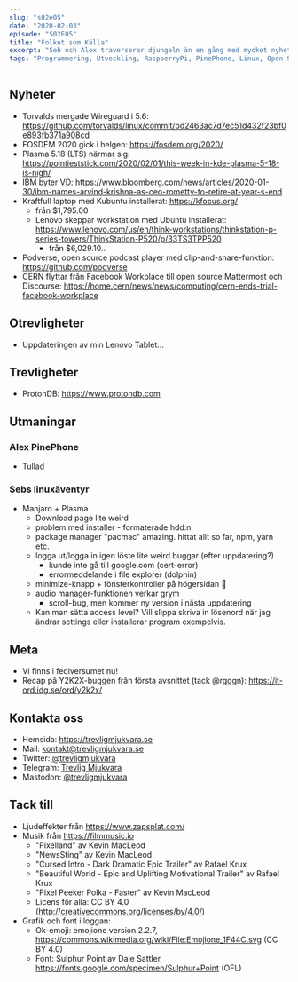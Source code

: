 ```yaml
---
slug: "s02e05"
date: "2020-02-03"
episode: "S02E05"
title: "Folket som Källa"
excerpt: "Seb och Alex traverserar djungeln än en gång med mycket nyheter och trevligheter kring fri mjukvara. FOSDEM gick av stapeln i helgen, KDE Plasma 5.18 närmar sig, IBM byter VD och Seb hoppar av Elementary-tåget för något helt annat..."
tags: "Programmering, Utveckling, RaspberryPi, PinePhone, Linux, Open Source, Wireguard, FOSDEM, Plasma, KDE, IBM, Kubuntu, Podverse, CERN, Manjaro, Arch"
---
```



<SEO title="S02E05 - Folket som Källa" />
<div style="width: 100%;"></div>

## Nyheter

- Torvalds mergade Wireguard i 5.6: https://github.com/torvalds/linux/commit/bd2463ac7d7ec51d432f23bf0e893fb371a908cd
- FOSDEM 2020 gick i helgen: https://fosdem.org/2020/
- Plasma 5.18 (LTS) närmar sig: https://pointieststick.com/2020/02/01/this-week-in-kde-plasma-5-18-is-nigh/
- IBM byter VD: https://www.bloomberg.com/news/articles/2020-01-30/ibm-names-arvind-krishna-as-ceo-rometty-to-retire-at-year-s-end
- Kraftfull laptop med Kubuntu installerat: https://kfocus.org/
  - från $1,795.00
  - Lenovo skeppar workstation med Ubuntu installerat: https://www.lenovo.com/us/en/think-workstations/thinkstation-p-series-towers/ThinkStation-P520/p/33TS3TPP520
    - från $6,029.10..
- Podverse, open source podcast player med clip-and-share-funktion: https://github.com/podverse
- CERN flyttar från Facebook Workplace till open source Mattermost och Discourse: https://home.cern/news/news/computing/cern-ends-trial-facebook-workplace

## Otrevligheter

- Uppdateringen av min Lenovo Tablet...

## Trevligheter

- ProtonDB: https://www.protondb.com 

## Utmaningar

### Alex PinePhone

- Tullad

### Sebs linuxäventyr

- Manjaro + Plasma
  - Download page lite weird
  - problem med installer - formaterade hdd:n
  - package manager "pacmac" amazing. hittat allt so far, npm, yarn etc.
  - logga ut/logga in igen löste lite weird buggar (efter uppdatering?)
    - kunde inte gå till google.com (cert-error)
    - errormeddelande i file explorer (dolphin)
  - minimize-knapp + fönsterkontroller på högersidan 🤩
  - audio manager-funktionen verkar grym
    - scroll-bug, men kommer ny version i nästa uppdatering
  - Kan man sätta access level? Vill slippa skriva in lösenord när jag ändrar settings eller installerar program exempelvis.


## Meta

- Vi finns i fediversumet nu!
- Recap på Y2K2X-buggen från första avsnittet (tack @rgggn): https://it-ord.idg.se/ord/y2k2x/

## Kontakta oss

- Hemsida: https://trevligmjukvara.se
- Mail: kontakt@trevligmjukvara.se
- Twitter: [@trevligmjukvara](https://twitter.com/trevligmjukvara)
- Telegram: [Trevlig Mjukvara](https://t.me/trevligmjukvara)
- Mastodon: [@trevligmjukvara](https://mastodon.linuxkompis.se/@trevligmjukvara)

## Tack till

- Ljudeffekter från https://www.zapsplat.com/
- Musik från https://filmmusic.io
  - "Pixelland" av Kevin MacLeod
  - "NewsSting" av Kevin MacLeod
  - "Cursed Intro - Dark Dramatic Epic Trailer" av Rafael Krux
  - "Beautiful World - Epic and Uplifting Motivational Trailer" av Rafael Krux
  - "Pixel Peeker Polka - Faster" av Kevin MacLeod
  - Licens för alla: CC BY 4.0 (http://creativecommons.org/licenses/by/4.0/)
- Grafik och font i loggan:
  - Ok-emoji: emojione version 2.2.7, https://commons.wikimedia.org/wiki/File:Emojione_1F44C.svg (CC BY 4.0)
  - Font: Sulphur Point av Dale Sattler, https://fonts.google.com/specimen/Sulphur+Point (OFL)
